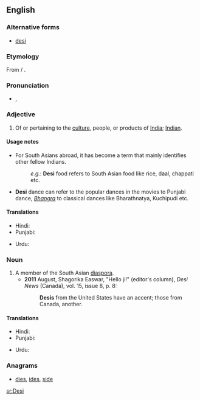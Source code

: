 {{also|desi-}}
==English==
{{wikipedia|Desi}}

===Alternative forms===
* [[desi]]

===Etymology===
From {{etyl|hi|en}} {{term|देसी|sc=Deva|tr=desī||national|lang=hi}} / {{etyl|ur|en}} {{term|دیسی|sc=ur-Arab|tr=desī||national|lang=ur}}.

===Pronunciation===
* {{IPA|/deɪ.siː/}}, {{X-SAMPA|/deI.si:/}}

===Adjective===
{{en-adj}}

# Of or pertaining to the [[culture]], people, or products of [[India]]; [[Indian]].

====Usage notes====
* For South Asians abroad, it has become a term that mainly identifies other fellow Indians.
*: ''e.g.'': '''Desi''' food refers to South Asian food like rice, daal, chappati etc.
* '''Desi''' dance can refer to the popular dances in the movies to Punjabi dance, ''[[Bhangra]]'' to classical dances like Bharathnatya, Kuchipudi etc.

====Translations====
{{trans-top|South Asian}}
* Hindi: {{t|hi|देसी|tr=desī|sc=Deva}}
* Punjabi: {{t|pa|ਦੇਸੀ|tr=desī|sc=Guru}}
{{trans-mid}}
* Urdu: {{t|ur|دیسی|tr=desī}}
{{trans-bottom}}

===Noun===
{{en-noun}}

# A member of the South Asian [[diaspora]].
#* '''2011''' August, Shagorika Easwar, "Hello ji!" (editor's column), ''Desi News'' (Canada), vol. 15, issue 8, p. 8:
#*: '''Desis''' from the United States have an accent; those from Canada, another.

====Translations====
{{trans-top|person}}
* Hindi: {{t|hi|देसी|tr=desī|sc=Deva}}
* Punjabi: {{t|pa|ਦੇਸੀ|tr=desī|sc=Guru}}
{{trans-mid}}
* Urdu: {{t|ur|دیسی|tr=desī}}
{{trans-bottom}}

===Anagrams===
* [[dies#English|dies]], [[ides#English|ides]], [[side#English|side]]

[[sr:Desi]]